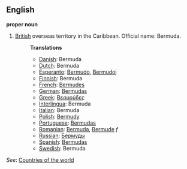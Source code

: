 ==English==

'''proper noun'''

# [[British]] overseas territory in the Caribbean. Official name: Bermuda.
#:'''Translations'''
#:*[[Danish]]: Bermuda
#:*[[Dutch]]: Bermuda
#:*[[Esperanto]]: [[Bermudo]], [[Bermudoj]]
#:*[[Finnish]]: Bermuda
#:*[[French]]: [[Bermudes]]
#:*[[German]]: [[Bermudas]]
#:*[[Greek]]: [[Βερμούδες]]
#:*[[Interlingua]]: Bermuda
#:*[[Italian]]: Bermuda
#:*[[Polish]]: [[Bermudy]]
#:*[[Portuguese]]: [[Bermudas]]
#:*[[Romanian]]: [[Bermuda]], [[Bermude]] ''f''
#:*[[Russian]]: [[Бермуды]]
#:*[[Spanish]]: [[Bermudas]]
#:*[[Swedish]]: Bermuda

''See'': [[Countries of the world]]